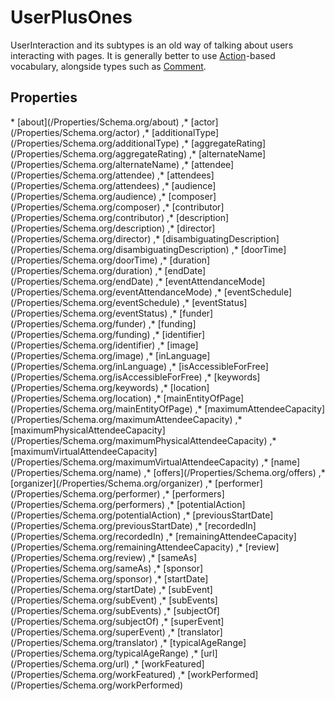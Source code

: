 # UserPlusOnes

UserInteraction and its subtypes is an old way of talking about users interacting with pages. It is generally better to use <a class="localLink" href="/Action">Action</a>-based vocabulary, alongside types such as <a class="localLink" href="/Comment">Comment</a>.

## Properties

<Grid>
* [about](/Properties/Schema.org/about)
,* [actor](/Properties/Schema.org/actor)
,* [additionalType](/Properties/Schema.org/additionalType)
,* [aggregateRating](/Properties/Schema.org/aggregateRating)
,* [alternateName](/Properties/Schema.org/alternateName)
,* [attendee](/Properties/Schema.org/attendee)
,* [attendees](/Properties/Schema.org/attendees)
,* [audience](/Properties/Schema.org/audience)
,* [composer](/Properties/Schema.org/composer)
,* [contributor](/Properties/Schema.org/contributor)
,* [description](/Properties/Schema.org/description)
,* [director](/Properties/Schema.org/director)
,* [disambiguatingDescription](/Properties/Schema.org/disambiguatingDescription)
,* [doorTime](/Properties/Schema.org/doorTime)
,* [duration](/Properties/Schema.org/duration)
,* [endDate](/Properties/Schema.org/endDate)
,* [eventAttendanceMode](/Properties/Schema.org/eventAttendanceMode)
,* [eventSchedule](/Properties/Schema.org/eventSchedule)
,* [eventStatus](/Properties/Schema.org/eventStatus)
,* [funder](/Properties/Schema.org/funder)
,* [funding](/Properties/Schema.org/funding)
,* [identifier](/Properties/Schema.org/identifier)
,* [image](/Properties/Schema.org/image)
,* [inLanguage](/Properties/Schema.org/inLanguage)
,* [isAccessibleForFree](/Properties/Schema.org/isAccessibleForFree)
,* [keywords](/Properties/Schema.org/keywords)
,* [location](/Properties/Schema.org/location)
,* [mainEntityOfPage](/Properties/Schema.org/mainEntityOfPage)
,* [maximumAttendeeCapacity](/Properties/Schema.org/maximumAttendeeCapacity)
,* [maximumPhysicalAttendeeCapacity](/Properties/Schema.org/maximumPhysicalAttendeeCapacity)
,* [maximumVirtualAttendeeCapacity](/Properties/Schema.org/maximumVirtualAttendeeCapacity)
,* [name](/Properties/Schema.org/name)
,* [offers](/Properties/Schema.org/offers)
,* [organizer](/Properties/Schema.org/organizer)
,* [performer](/Properties/Schema.org/performer)
,* [performers](/Properties/Schema.org/performers)
,* [potentialAction](/Properties/Schema.org/potentialAction)
,* [previousStartDate](/Properties/Schema.org/previousStartDate)
,* [recordedIn](/Properties/Schema.org/recordedIn)
,* [remainingAttendeeCapacity](/Properties/Schema.org/remainingAttendeeCapacity)
,* [review](/Properties/Schema.org/review)
,* [sameAs](/Properties/Schema.org/sameAs)
,* [sponsor](/Properties/Schema.org/sponsor)
,* [startDate](/Properties/Schema.org/startDate)
,* [subEvent](/Properties/Schema.org/subEvent)
,* [subEvents](/Properties/Schema.org/subEvents)
,* [subjectOf](/Properties/Schema.org/subjectOf)
,* [superEvent](/Properties/Schema.org/superEvent)
,* [translator](/Properties/Schema.org/translator)
,* [typicalAgeRange](/Properties/Schema.org/typicalAgeRange)
,* [url](/Properties/Schema.org/url)
,* [workFeatured](/Properties/Schema.org/workFeatured)
,* [workPerformed](/Properties/Schema.org/workPerformed)

</Grid>

